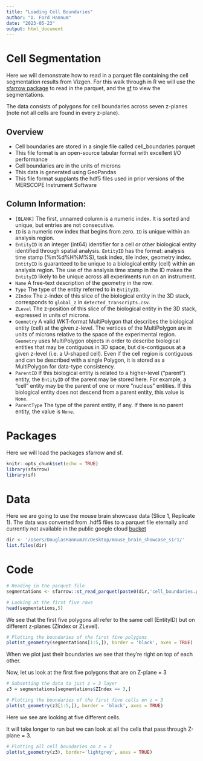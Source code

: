 ---
title: "Loading Cell Boundaries"
author: "D. Ford Hannum"
date: "2023-05-23"
output: html_document
---

# Cell Segmentation

Here we will demonstrate how to read in a parquet file containing the cell segmentation results from Vizgen. For this walk through in R we will use the [sfarrow package](https://github.com/wcjochem/sfarrow) to read in the parquet, and the [sf](https://r-spatial.github.io/sf/) to view the segmentations.

The data consists of polygons for cell boundaries across seven z-planes (note not all cells are found in every z-plane).

## Overview

-   Cell boundaries are stored in a single file called cell_boundaries.parquet
-   This file format is an open-source tabular format with excellent I/O performance
-   Cell boundaries are in the units of microns
-   This data is generated using GeoPandas
-   This file format supplants the hdf5 files used in prior versions of the MERSCOPE Instrument Software

## Column Information:

-   `[BLANK]` The first, unnamed column is a numeric index. It is sorted and unique, but entries are not consecutive.
-   `ID` is a numeric row index that begins from zero. `ID` is unique within an analysis region.
-   `EntityID` is an integer (int64) identifier for a cell or other biological entity identified through spatial analysis. `EntityID` has the format: analysis time stamp (%m%d%H%M%S), task index, tile index, geometry index. `EntityID` is guaranteed to be unique to a biological entity (cell) within an analysis region. The use of the analysis time stamp in the ID makes the `EntityID` likely to be unique across all experiments run on an instrument.
-   `Name` A free-text description of the geometry in the row.
-   `Type` The type of the entity referred to in `EntityID`.
-   `ZIndex` The z-index of this slice of the biological entity in the 3D stack, corresponds to `global_z` in `detected_transcripts.csv`.
-   `ZLevel` The z-position of this slice of the biological entity in the 3D stack, expressed in units of microns.
-   `Geometry` A valid WKT-format MultiPolygon that describes the biological entity (cell) at the given z-level. The vertices of the MultiPolygon are in units of microns relative to the space of the experimental region. `Geometry` uses MultiPolygon objects in order to describe biological entities that may be contiguous in 3D space, but dis-contiguous at a given z-level (i.e. a U-shaped cell). Even if the cell region is contiguous and can be described with a single Polygon, it is stored as a MultiPolygon for data-type consistency.
-   `ParentID` If this biological entity is related to a higher-level ("parent") entity, the `EntityID` of the parent may be stored here. For example, a "cell" entity may be the parent of one or more "nucleus" entities. If this biological entity does not descend from a parent entity, this value is `None`.
-   `ParentType` The type of the parent entity, if any. If there is no parent entity, the value is `None`.


# Packages

Here we will load the packages sfarrow and sf.

```{r setup, include=TRUE}
knitr::opts_chunk$set(echo = TRUE)
library(sfarrow)
library(sf)
```

# Data 

Here we are going to use the mouse brain showcase data (Slice 1, Replicate 1). The data was converted from .hdf5 files to a parquet file eternally and currently not available in the public google cloud [bucket](https://console.cloud.google.com/storage/browser/public-datasets-vizgen-merfish;tab=objects?pageState=(%22StorageObjectListTable%22:(%22f%22:%22%255B%255D%22))&prefix=&forceOnObjectsSortingFiltering=false)

```{r}
dir <- '/Users/DouglasHannumJr/Desktop/mouse_brain_showcase_s1r1/'
list.files(dir)
```

# Code 

```{r}
# Reading in the parquet file
segmentations <- sfarrow::st_read_parquet(paste0(dir,'cell_boundaries.parquet'))
```

```{r}
# Looking at the first five rows
head(segmentations,5)
```

We see that the first five polygons all refer to the same cell (EntityID) but on different z-planes (ZIndex or ZLevel).

```{r}
# Plotting the boundaries of the first five polygons
plot(st_geometry(segmentations[1:5,]), border = 'black', axes = TRUE)
```

When we plot just their boundaries we see that they're right on top of each other.

Now, let us look at the first five polygons that are on Z-plane = 3

```{r}
# Subsetting the data to just z = 3 layer
z3 = segmentations[segmentations$ZIndex == 3,]

# Plotting the boundaries of the first five cells on z = 3
plot(st_geometry(z3[1:5,]), border = 'black', axes = TRUE)
```

Here we see are looking at five different cells. 

It will take longer to run but we can look at all the cells that pass through Z-plane = 3.

```{r}
# Plotting all cell boundaries on z = 3
plot(st_geometry(z3), border='lightgrey', axes = TRUE)
```

